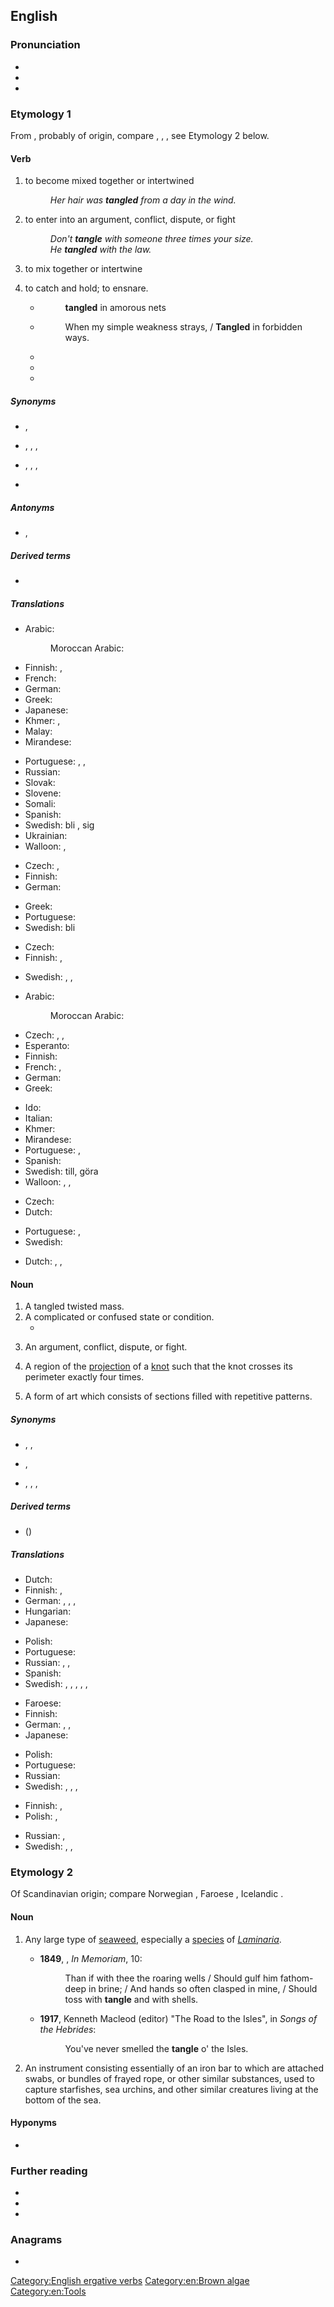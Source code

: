 ==English==
{{wikipedia}}

===Pronunciation===
* {{IPA|/ˈtæŋ.ɡəl/|lang=en}}
* {{audio|en-us-tangle.ogg|Audio (US)|lang=en}}
* {{rhymes|æŋɡəl|lang=en}}

===Etymology 1===
From {{inh|en|enm|tanglen}}, probably of {{der|en|gmq|}} origin, compare {{cog|sv|taggla|t=to disorder}}, {{cog|non|þǫngull}}, {{m|non|þang|t=tangle; seaweed}}, see Etymology 2 below.

====Verb====
{{en-verb|tangl}}

# {{lb|en|intransitive}} to become mixed together or intertwined
#: ''Her hair was '''tangled''' from a day in the wind.''
# {{lb|en|intransitive}} to enter into an argument, conflict, dispute, or fight
#: ''Don't '''tangle''' with someone three times your size.''
#: ''He '''tangled''' with the law.''
# {{lb|en|transitive}} to mix together or intertwine
# {{lb|en|transitive}} to catch and hold; to ensnare.
#* {{rfdate|en|and other bibliographic particulars, eg, title of work, page, url}} {{w|John Milton}}
#*: '''tangled''' in amorous nets
#* {{rfdate|en|and other bibliographic particulars, eg, title of work, page, url, full name of author}} {{w|Crashaw}}
#*: When my simple weakness strays, / '''Tangled''' in forbidden ways.
#* {{quote-book|lang=en|year=2001| title=Tangled Up in Red, White, and Blue: New Social Movements in America| author=Christine A. Kelly| ISBN=0742508137 |passage=This is a book about the potential for the reclamation, reform, and enlightened transformation of the most expansive elements of the liberal tradition— that social and economic justice remain '''tangled''' in liberalism's web of pretentious institutions and betrayed promises is the reason for this battle from within.}}
#* {{quote-book|lang=en|year=2004| title=Tangled |author=Eve Ikuenobe-Otaigbe| page=80| ISBN=0595313531| passage=He spent the night at a friend's place unable to sleep and wondering how he got himself '''tangled''' in this mess.}}
#* {{quote-book|lang=en|year=2014|title=The House of the Four Winds|author=Mercedes Lackey, ‎James Mallory| ISBN=1466824204 |passage=Why else would she have '''tangled''' him in spells of illusion to get him to keep her company?}}

=====Synonyms=====
* {{sense|to become mixed together or intertwined}} {{l|en|dishevel}}, {{l|en|tousle}}
* {{sense|to enter into an argument, conflict, dispute, or fight}} {{l|en|argue}}, {{l|en|conflict}}, {{l|en|dispute}}, {{l|en|fight}}
* {{sense|to mix together or intertwine}} {{l|en|entangle}}, {{l|en|knot}}, {{l|en|mat}}, {{l|en|snarl}}
* {{sense|to catch and hold}} {{l|en|entrap}}

=====Antonyms=====
* {{sense|to mix together or intertwine}} {{l|en|untangle}}, {{l|en|unsnarl}}

=====Derived terms=====
* {{l|en|entangle}}

=====Translations=====
{{trans-top|to become mixed together or intertwined}}
* Arabic:
*: Moroccan Arabic: {{t|ary|تْخبّل|tr=tḵəbbəl}}
* Finnish: {{t+|fi|sotkeutua}}, {{t|fi|sotkuuntua}}
* French: {{t+|fr|s'emmêler}}
* German: {{t-needed|de}}
* Greek: {{t+|el|εμπλέκω}}
* Japanese: {{t|ja|縺れる|tr=もつれる, motsureru|sc=Jpan}}
* Khmer: {{t+|km|ប្រទាក់|tr=prɑteak|sc=Khmr}}, {{t+|km|ចំពាក់|tr=cɑmpeak|sc=Khmr}}
* Malay: {{t|ms|kusut}}
* Mirandese: {{t|mwl|ambaraçar}}
{{trans-mid}}
* Portuguese: {{t|pt|enrolar-se}}, {{t+|pt|embaraçar}}, {{t+|pt|emaranhar}}
* Russian: {{t+|ru|запу́тываться}}
* Slovak: {{t-needed|sk}}
* Slovene: {{t-needed|sl}}
* Somali: {{t-needed|so}}
* Spanish: {{t+|es|enmarañarse}}
* Swedish: bli {{t+|sv|tilltrasslad}}, {{t+|sv|trassla}} sig
* Ukrainian: {{t|uk|заплутуватися|impf|sc=Cyrl}}
* Walloon: {{t+|wa|s' ecramyî}}, {{t+|wa|s' ecomeler}}
{{trans-bottom}}

{{trans-top|to be forced into some kind of situation}}
* Czech: {{t|cs|být zatažen do}}, {{t|cs|zamotat se do}}
* Finnish: {{t+|fi|sotkeutua}}
* German: {{t|de|sich verstricken}}
{{trans-mid}}
* Greek: {{t+|el|μπλέκω}}
* Portuguese: {{t+|pt|envolver}}
* Swedish: bli {{t|sv|insnärjd}}
{{trans-bottom}}

{{trans-top|to enter into an argument, conflict, dispute, or fight}}
* Czech: {{t|cs|zaplést se|pf}}
* Finnish: {{t+|fi|riidellä}}, {{t+|fi|tapella}}
{{trans-mid}}
* Swedish: {{t+|sv|gräla}}, {{t+|sv|bråka}}, {{t+|sv|tampas}}
{{trans-bottom}}

{{trans-top|to mix together or intertwine}}
* Arabic:
*: Moroccan Arabic: {{t|ary|خبّل|tr=ḵəbbəl}}
* Czech: {{t|cs|zamotat|pf}}, {{t|cs|splést|pf}}, {{t|cs|zaplést|pf}}
* Esperanto: {{t|eo|konfuzi}}
* Finnish: {{t+|fi|sotkea}}
* French: {{t+|fr|emmêler}} {{qualifier|thread, wire}}, {{t+|fr|compliquer}} {{qualifier|situation}}
* German: {{t+|de|verwirren}}
* Greek: {{t+|el|πλέκω}}
{{trans-mid}}
* Ido: {{t-needed|io}}
* Italian: {{t+|it|intrecciare}}
* Khmer: {{t|km|ធ្វើឲ្យប្រទាក់ចំពាក់គ្នា|tr=tvəə aoy prɑteak cɑmpeak knie|sc=Khmr}}
* Mirandese: {{t-needed|mwl}}
* Portuguese: {{t+|pt|emaranhar}}, {{t+|pt|misturar}}
* Spanish: {{t+|es|enmarañar}}
* Swedish: {{t+|sv|trassla}} till, göra {{t+|sv|trasslig}}
* Walloon: {{t+|wa|ecomeler}}, {{t+|wa|ecramyî}}, {{t+|wa|emacraler}}
{{trans-bottom}}

{{trans-top|to catch and hold}}
* Czech: {{t|cs|polapit|pf}}
* Dutch: {{t+|nl|verstrikken}}
{{trans-mid}}
* Portuguese: {{t+|pt|capturar}}, {{t+|pt|pegar}}
* Swedish: {{t+|sv|snärja}}
{{trans-bottom}}

{{checktrans-top}}
* Dutch: {{t+check|nl|verwarren}}, {{t-check|nl|in de war brengen}}, {{t+check|nl|compliceren}}
{{trans-mid}}
{{trans-bottom}}

====Noun====
{{en-noun}}

# A tangled twisted mass.
# A complicated or confused state or condition.
#* {{quote-journal|lang=en|date=2013-08-03|volume=408|issue=8847|magazine={{w|The Economist}}
|title=[http://www.economist.com/news/finance-and-economics/21582498-america-has-changed-way-it-measures-gdp-boundary-problems Boundary problems]
|passage=Economics is a messy discipline: too fluid to be a science, too rigorous to be an art. Perhaps it is fitting that economists’ most-used metric, gross domestic product (GDP), is a '''tangle''' too. GDP measures the total value of output in an economic territory. Its apparent simplicity explains why it is scrutinised down to tenths of a percentage point every month.}}
#: {{ux|en|I tried to sort through this '''tangle''' and got nowhere.}}
# An argument, conflict, dispute, or fight.
# {{lb|en|mathematics}} A region of the [[projection]] of a [[knot]] such that the knot crosses its perimeter exactly four times.
# A form of art which consists of sections filled with repetitive patterns.

=====Synonyms=====
* {{sense|tangled twisted mass}} {{l|en|knot}}, {{l|en|mess}}, {{l|en|snarl}}
* {{sense|complicated or confused state or condition}} {{l|en|maze}}, {{l|en|snarl}}
* {{sense|argument, conflict, dispute, or fight}} {{l|en|argument}}, {{l|en|conflict}}, {{l|en|dispute}}, {{l|en|fight}}

=====Derived terms=====
* {{vern|tanglefish}} ({{taxlink|Syngnathus acus|species|ver=190214}})

=====Translations=====
{{trans-top|tangled twisted mass}}
* Dutch: {{t+|nl|wirwar|m}}
* Finnish: {{t+|fi|sotku}}, {{t+|fi|vyyhti}}
* German: {{t+|de|Wirrwarr|m|n}}, {{t+|de|Durcheinander|n}}, {{t+|de|Gewirr|n}}, {{t|de|wirres Knäuel|n}}
* Hungarian: {{t+|hu|gubanc}}
* Japanese: {{t|ja|縺れ|tr=もつれ, motsure|sc=Jpan}}
{{trans-mid}}
* Polish: {{t+|pl|plątanina|f}}
* Portuguese: {{t|pt|emaranhado|m}}
* Russian: {{t+|ru|пу́таница|f}}, {{t+|ru|неразбери́ха|f}}, {{t+|ru|беспоря́док|m}}
* Spanish: {{t+|es|maraña|f}}
* Swedish: {{t+|sv|bråte|c}}, {{t+|sv|härva|c}}, {{t+|sv|röra|c}}, {{t+|sv|oreda|c}}, {{t+|sv|trassel|n}}, {{t+|sv|virrvarr|n}}
{{trans-bottom}}

{{trans-top|complicated or confused state or condition}}
* Faroese: {{t|fo|fløkja|f}}
* Finnish: {{t+|fi|sotku}}
* German: {{t+|de|Gewirr|n}}, {{t+|de|Durcheinander|n}}, {{t+|de|Chaos|n}}
* Japanese: {{t|ja|縺れ|tr=もつれ, motsure|sc=Jpan}}
{{trans-mid}}
* Polish: {{t+|pl|zamęt|m}}
* Portuguese: {{t|pt|emaranhado|m}}
* Russian: {{qualifier|спу́танный}} {{t+|ru|клубо́к|m}}
* Swedish: {{t+|sv|härva|c}}, {{t+|sv|röra|c}}, {{t+|sv|trassel|n}}, {{t+|sv|virrvarr|n}}
{{trans-bottom}}

{{trans-top|argument, conflict, dispute, or fight}}
* Finnish: {{t+|fi|riita}}, {{t+|fi|tappelu}}
* Polish: {{t+|pl|konflikt|m}}, {{t+|pl|spór|m}}
{{trans-mid}}
* Russian: {{t+|ru|ссо́ра|f}}, {{t+|ru|конфли́кт|m}}
* Swedish: {{t+|sv|bråk|n}}, {{t+|sv|gräl|n}}, {{t+|sv|konflikt|c}}
{{trans-bottom}}

===Etymology 2===
Of Scandinavian origin; compare Norwegian {{m|no|tongul}}, Faroese {{m|fo|tongul}}, Icelandic {{m|is|þöngull}}.

====Noun====
{{en-noun|~}}

# {{senseid|en|seaweed}} Any large type of [[seaweed]], especially a [[species]] of ''[[Laminaria]]''.
#* '''1849''', {{w|Alfred, Lord Tennyson}}, ''In Memoriam'', 10:
#*: Than if with thee the roaring wells / Should gulf him fathom-deep in brine; / And hands so often clasped in mine, / Should toss with '''tangle''' and with shells.
#* '''1917''', Kenneth Macleod (editor) "The Road to the Isles", in ''Songs of the Hebrides'':
#*:You've never smelled the '''tangle''' o' the Isles.
# {{lb|en|in the plural}} An instrument consisting essentially of an iron bar to which are attached swabs, or bundles of frayed rope, or other similar substances, used to capture starfishes, sea urchins, and other similar creatures living at the bottom of the sea.

====Hyponyms====
* {{l|en|kombu}}

===Further reading===
* {{R:Webster 1913}}
* {{R:Century 1911}}
* {{R:OneLook}}

===Anagrams===
* {{anagrams|en|a=aeglnt|gelant|langet|netlag}}

[[Category:English ergative verbs]]
[[Category:en:Brown algae]]
[[Category:en:Tools]]